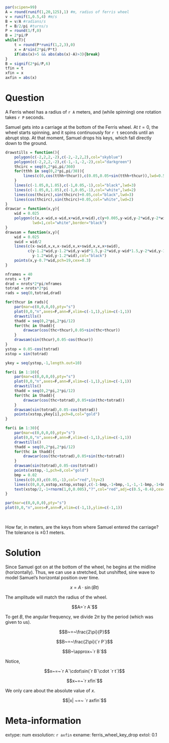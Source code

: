 ```r
par(scipen=99)
A = round(runif(1,20,125),1) #m, radius of ferris wheel
v = runif(1,0.5,4) #m/s
B = v/A #radians/s
f = B/2/pi #turns/s
P = round(1/f,0)
B = 2*pi/P
while(T){
    t = round(P*runif(1,2,3),0)
    x = A*sin(2*pi/P*t)
    if(abs(x)>5 && abs(abs(x)-A)>3){break}
}
B = signif(2*pi/P,6)
tfin = t
xfin = x
axfin = abs(x)

```

Question
========

A Ferris wheel has a radius of `r A` meters, and (while spinning) one rotation takes `r P` seconds.

Samuel gets into a carriage at the bottom of the Ferris wheel. At $t=0$, the wheel starts spinning, and it spins continuously for `r t` seconds until an abrupt stop. At that moment, Samuel drops his keys, which fall directly down to the ground.

```r
drawstills = function(){
    polygon(c(-2,2,2,-2),c(-2,-2,2,2),col="skyblue")
    polygon(c(-2,2,2,-2),c(-1,-1,-2,-2),col="darkgreen")
    thcirc = seq(0,2*pi,pi/360)
    for(tthh in seq(0,2*pi,pi/30)){
        lines(c(0,cos(tthh+thcur)),c(0.05,0.05+sin(tthh+thcur)),lwd=0.5,col="grey")
    }
    lines(c(-1.05,0,1.05),c(-1,0.05,-1),col="black",lwd=3)
    lines(c(-1.05,0,1.05),c(-1,0.05,-1),col="white",lwd=2)
    lines(cos(thcirc),sin(thcirc)+0.05,col="black",lwd=3)
    lines(cos(thcirc),sin(thcirc)+0.05,col="white",lwd=2)
}
drawcar = function(x,y){
    wid = 0.025
    polygon(c(x,x-wid,x-wid,x+wid,x+wid),c(y+0.005,y-wid,y-2*wid,y-2*wid,y-wid),
            lwd=1,col="white",border="black")
}
drawsam = function(x,y){
    wid = 0.025
    swid = wid/2
    lines(c(x-swid,x,x,x-swid,x,x+swid,x,x,x+swid),
          c(y-1.2*wid,y-1.2*wid,y-wid*1.5,y-2*wid,y-wid*1.5,y-2*wid,y-1.5*wid,
            y-1.2*wid,y-1.2*wid),col="black")
    points(x,y-0.7*wid,pch=19,cex=0.3)
}

nframes = 40
nrots = t/P
drad = nrots*2*pi/nframes
totrad = nrots*2*pi
rads = seq(0,totrad,drad)

for(thcur in rads){
    par(mar=c(0,0,0,0),pty="s")
    plot(0,0,"n",axes=F,ann=F,xlim=c(-1,1),ylim=c(-1,1))
    drawstills()
    thadd = seq(0,2*pi,2*pi/12)
    for(thc in thadd){
        drawcar(cos(thc+thcur),0.05+sin(thc+thcur))
    }
    drawsam(sin(thcur),0.05-cos(thcur))
}
ystop = 0.05-cos(totrad)
xstop = sin(totrad)

ykey = seq(ystop,-1,length.out=10)

for(i in 1:10){
    par(mar=c(0,0,0,0),pty="s")
    plot(0,0,"n",axes=F,ann=F,xlim=c(-1,1),ylim=c(-1,1))
    drawstills()
    thadd = seq(0,2*pi,2*pi/12)
    for(thc in thadd){
        drawcar(cos(thc+totrad),0.05+sin(thc+totrad))
    }
    drawsam(sin(totrad),0.05-cos(totrad))
    points(xstop,ykey[i],pch=8,col="gold")
}

for(i in 1:30){
    par(mar=c(0,0,0,0),pty="s")
    plot(0,0,"n",axes=F,ann=F,xlim=c(-1,1),ylim=c(-1,1))
    drawstills()
    thadd = seq(0,2*pi,2*pi/12)
    for(thc in thadd){
        drawcar(cos(thc+totrad),0.05+sin(thc+totrad))
    }
    drawsam(sin(totrad),0.05-cos(totrad))
    points(xstop,-1,pch=8,col="gold")
    bmp = 0.02
    lines(c(0,0),c(0.05,-1),col="red",lty=2)
    lines(c(0,0,0,xstop,xstop,xstop),c(-1-bmp,-1+bmp,-1,-1,-1-bmp,-1+bmp),lwd=3,col="red")
    text(xstop/2,-1+rnorm(1,0,0.005),"?",col="red",adj=c(0.5,-0.4),cex=2)
}

par(mar=c(0,0,0,0),pty="s")
plot(0,0,"n",axes=F,ann=F,xlim=c(-1,1),ylim=c(-1,1))

```
\

How far, in meters, are the keys from where Samuel entered the carriage? The tolerance is $\pm 0.1$ meters.

Solution
========

Since Samuel got on at the bottom of the wheel, he begins at the midline (horizontally). Thus, we can use a stretched, but unshifted, sine wave to model Samuel's horizontal position over time.

$$x~=~A\cdot\sin(Bt)$$

The amplitude will match the radius of the wheel.

$$A=`r A`$$

To get $B$, the angular frequency, we divide $2\pi$ by the period (which was given to us).

$$B~=~\frac{2\pi}{P}$$

$$B~=~\frac{2\pi}{`r P`}$$

$$B~\approx~`r B`$$

Notice,

$$x~=~`r A`\cdot\sin(`r B`\cdot `r t`)$$

$$x~=~`r xfin`$$

We only care about the absolute value of $x$.

$$|x| ~=~ `r axfin`$$



Meta-information
============
extype: num
exsolution: `r axfin`
exname: ferris_wheel_key_drop
extol: 0.1